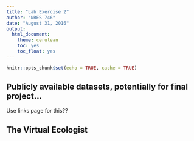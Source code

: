 ```yaml
---
title: "Lab Exercise 2"
author: "NRES 746"
date: "August 31, 2016"
output: 
  html_document: 
    theme: cerulean
    toc: yes
    toc_float: yes
---
```


```r
knitr::opts_chunk$set(echo = TRUE, cache = TRUE)
```

## Publicly available datasets, potentially for final project... 

Use links page for this??


## The Virtual Ecologist


